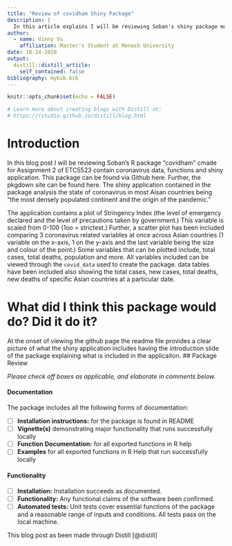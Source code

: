 ```yaml
---
title: "Review of covidham Shiny Package"
description: |
  In this article explains I will be reviewing Soban's shiny package made for Assignment 2 of ETC5523
author:
  - name: Vinny Vu
    affiliation: Master's Student at Monash University
date: 10-24-2020
output:
  distill::distill_article:
    self_contained: false
bibliography: mybib.bib
---
```


```r
knitr::opts_chunk$set(echo = FALSE)

# Learn more about creating blogs with Distill at:
# https://rstudio.github.io/distill/blog.html

```

# Introduction 

In this blog post I will be reviewing Soban's R package "covidham" cmade for Assignment 2 of ETC5523 contain coronavirus data, functions and shiny application. This package can be found via Github here. Further, the pkgdown site can be found here. The shiny application contained in the package analysis the state of coronavirus in most Aisan countries being "the most densely populated continent and the origin of the pandemic." 

The application contains a plot of Stringency Index (the level of emergency declared and the level of precautions taken by government.) This variable is scaled from 0-100 (1oo = strictest.) Further, a scatter plot has been included comparing 3 coronavirus related variables at once across Asian countries (1 variable on the x-axis, 1 on the y-axis and the last variable being the size and colour of the point.) Some variables that can be plotted include, total cases, total deaths, population and more. All variables included can be viewed through the `covid_data` used to create the package. data tables have been included also showing the total cases, new cases, total deaths, new deaths of specific Asian countries at a particular date.

# What did I think this package would do? Did it do it?

At the onset of viewing the github page the readme file provides a clear picture of what the shiny application includes having the introduction slide of the package explaining what is included in the applicaiton. 
## Package Review

*Please check off boxes as applicable, and elaborate in comments below.*

#### Documentation

The package includes all the following forms of documentation:

- [ ] **Installation instructions:** for the package is found in README  
- [ ] **Vignette(s)** demonstrating major functionality that runs successfully locally  
- [ ] **Function Documentation:** for all exported functions in R help  
- [ ] **Examples** for all exported functions in R Help that run successfully locally  

#### Functionality

- [ ] **Installation:** Installation succeeds as documented.  
- [ ] **Functionality:** Any functional claims of the software been confirmed.  
- [ ] **Automated tests:** Unit tests cover essential functions of the package  
and a reasonable range of inputs and conditions. All tests pass on the local machine.  




This blog post as been made through Distill [@distill]

